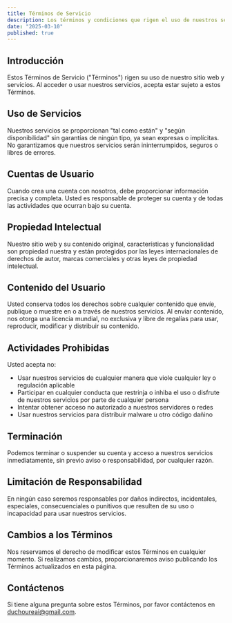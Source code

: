 ```yaml
---
title: Términos de Servicio
description: Los términos y condiciones que rigen el uso de nuestros servicios
date: "2025-03-10"
published: true
---
```


## Introducción

Estos Términos de Servicio ("Términos") rigen su uso de nuestro sitio web y servicios. Al acceder o usar nuestros servicios, acepta estar sujeto a estos Términos.

## Uso de Servicios

Nuestros servicios se proporcionan "tal como están" y "según disponibilidad" sin garantías de ningún tipo, ya sean expresas o implícitas. No garantizamos que nuestros servicios serán ininterrumpidos, seguros o libres de errores.

## Cuentas de Usuario

Cuando crea una cuenta con nosotros, debe proporcionar información precisa y completa. Usted es responsable de proteger su cuenta y de todas las actividades que ocurran bajo su cuenta.

## Propiedad Intelectual

Nuestro sitio web y su contenido original, características y funcionalidad son propiedad nuestra y están protegidos por las leyes internacionales de derechos de autor, marcas comerciales y otras leyes de propiedad intelectual.

## Contenido del Usuario

Usted conserva todos los derechos sobre cualquier contenido que envíe, publique o muestre en o a través de nuestros servicios. Al enviar contenido, nos otorga una licencia mundial, no exclusiva y libre de regalías para usar, reproducir, modificar y distribuir su contenido.

## Actividades Prohibidas

Usted acepta no:

- Usar nuestros servicios de cualquier manera que viole cualquier ley o regulación aplicable
- Participar en cualquier conducta que restrinja o inhiba el uso o disfrute de nuestros servicios por parte de cualquier persona
- Intentar obtener acceso no autorizado a nuestros servidores o redes
- Usar nuestros servicios para distribuir malware u otro código dañino

## Terminación

Podemos terminar o suspender su cuenta y acceso a nuestros servicios inmediatamente, sin previo aviso o responsabilidad, por cualquier razón.

## Limitación de Responsabilidad

En ningún caso seremos responsables por daños indirectos, incidentales, especiales, consecuenciales o punitivos que resulten de su uso o incapacidad para usar nuestros servicios.

## Cambios a los Términos

Nos reservamos el derecho de modificar estos Términos en cualquier momento. Si realizamos cambios, proporcionaremos aviso publicando los Términos actualizados en esta página.

## Contáctenos

Si tiene alguna pregunta sobre estos Términos, por favor contáctenos en duchoureai@gmail.com.
